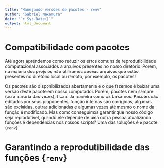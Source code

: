 ```yaml
---
title: "Manejando versões de pacotes - renv"
author: "Gabriel Nakamura"
date: "`r Sys.Date()`"
output: html_document
---
```


# Compatibilidade com pacotes

Até agora aprendemos como reduzir os erros comuns de reprodutibilidade computacional associados a arquivos presentes no nosso diretório. Porém, na maioria dos projetos não utilizamos apenas arquivos que estão presentes no diretório local ou remoto, por exemplo, os pacotes!

Os pacotes são disponibilizados abertamente e o que fazemos é baixar uma versão deste pacote em nosso computador. Porém, pacotes nem sempre (ou a maioria das vezes), ficam da maneira como os baixamos. Pacotes são editados por seus proponentes, função internas são corrigidas, algumas são excluídas, outras adicionadas e algumas vezes até mesmo o nome da função é modificado. Mas como conseguimos garantir que nosso código seja reprodutível, quando ele depende de uma outra pessoa atualizando funções e dependências nos nossos scripts? Uma das soluções é o pacote {`renv`}

# Garantindo a reprodutibilidade das funções {`renv`}

